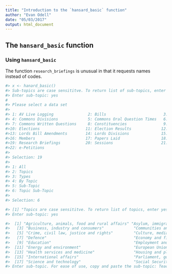 ```yaml
---
title: "Introduction to the `hansard_basic` function"
author: "Evan Odell"
date: "05/03/2017"
output: html_document
---
```


## The `hansard_basic` function

### Using `hansard_basic`

The function `research_briefings` is unusual in that it requests names instead of codes. 

```r
#> x <- hanard_basic()
#> Sub-topics are case sensititve. To return list of sub-topics, enter yes.
#> Enter sub-topic: yes
#
#> Please select a data set 
#>
#> 1: AV Live Logging               2: Bills                         3: Commons Answered Questions 
#> 4: Commons Divisions             5: Commons Oral Question Times   6: Commons Oral Questions     
#> 7: Commons Written Questions     8: Constituencies                9: Early Day Motions          
#>10: Elections                    11: Election Results             12: Lords Attendances          
#>13: Lords Bill Amendments        14: Lords Divisions              15: Lords Written Questions    
#>16: Members                      17: Papers Laid                  18: Publication Logs           
#>19: Research Briefings           20: Sessions                     21: Thesaurus                  
#>22: e-Petitions 
#> 
#> Selection: 19
#> 
#> 1: All
#> 2: Topics
#> 3: Types
#> 4: By Topic
#> 5: Sub-Topic
#> 6: Topic Sub-Topic
#> 
#> Selection: 6

#> [1] "Topics are case sensititve. To return list of topics, enter yes."
#> Enter sub-topic: yes

#>  [1] "Agriculture, animals, food and rural affairs" "Asylum, immigration and nationality"         
#>   [3] "Business, industry and consumers"             "Communities and families"                    
#>   [5] "Crime, civil law, justice and rights"         "Culture, media and sport"                    
#>   [7] "Defence"                                      "Economy and finance"                         
#>   [9] "Education"                                    "Employment and training"                     
#>  [11] "Energy and environment"                       "European Union"                              
#>  [13] "Health services and medicine"                 "Housing and planning"                        
#>  [15] "International affairs"                        "Parliament, government and politics"         
#>  [17] "Science and technology"                       "Social Security and pensions"                
#> Enter sub-topic. For ease of use, copy and paste the sub-topic: Teachers
```

